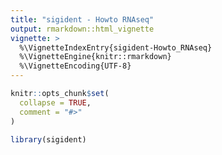 ```yaml
---
title: "sigident - Howto RNAseq"
output: rmarkdown::html_vignette
vignette: >
  %\VignetteIndexEntry{sigident-Howto_RNAseq}
  %\VignetteEngine{knitr::rmarkdown}
  %\VignetteEncoding{UTF-8}
---
```


```r
knitr::opts_chunk$set(
  collapse = TRUE,
  comment = "#>"
)
```

```r
library(sigident)
```
